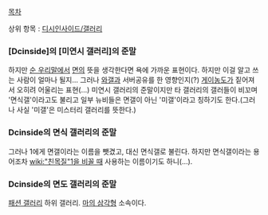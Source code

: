 [[목차]]

상위 항목 : [[디시인사이드/갤러리]]
=== [Dcinside]의 [미연시 갤러리]의 준말 ===
하지만 [[순 우리말]]에서 [[면]]의 뜻을 생각한다면 욕에 가까운 표현이다. 하지만 이걸 알고 쓰는 사람이 얼마나 될지... 그러나 [[와갤]]과 서버공유를 한 영향인지(?) [[게이]]농도가 짙어져서 오히려 어울리는 표현(...)
미연시 갤러리의 준말이지만 타 갤러리의 갤러들이 비꼬며 '면식갤'이라고도 불리고 일부 뉴비들은 면갤이 아닌 '미갤'이라고 칭하기도 한다.(그러나 사실 '미갤'은 미스터리 갤러리를 뜻한다.)

=== Dcinside의 면식 갤러리의 준말 ===
그러나 1에게 면갤이라는 이름을 뺏겼고, 대신 면식갤로 불린다. 하지만 면식갤이라는 용어조차 [[wiki:"친목질"1을 비꼴 때]] 사용하는 이름이기도 하니(…).

=== Dcinside의 면도 갤러리의 준말 ===
[[패션 갤러리]] 하위 갤러리. [[마의 삼각형]] 소속이다.
